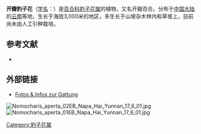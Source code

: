 {{Speciesbox
| name = 开瓣豹子花
| status = 
| status_system = 
| image = Nomocharis aperta 01Hab China Yunnan Napa Hai Pass 17 06 01.jpg
| image_width = 250px
| image_caption = 攝於[[云南|云南]][[纳帕海|纳帕海]]
| genus = Nomocharis
| species = aperta
| authority = (Franch.) E. H. Wilson
| synonyms = ''Lilium apertum'' Franch.
}}

'''开瓣豹子花'''（[[学名|学名]]：{{lang|la|''Nomocharis aperta''}}）是[[百合科|百合科]][[豹子花属|豹子花属]]的植物，又名开瓣百合。分布于[[中国大陆|中国大陆]]的[[云南|云南]]等地，生长于海拔3,000米的地区，多生长于山坡杂木林内和草坡上，目前尚未由人工引种栽培。

== 参考文献 ==
<div class="references-small">
* {{cite web| url =http://www.bioinfo.cn/db05/KmzwSpecies.php?action=view&id=25265| title =开瓣百合| work =《中国高等植物数据库全库》| publisher =中国科学院微生物研究所| author =昆明植物研究所| accessdate =2009-02-25| deadurl =yes| archiveurl =https://web.archive.org/web/20160305023938/http://www.bioinfo.cn/db05/KmzwSpecies.php?action=view&id=25265| archivedate =2016-03-05}}
</div>

== 外部链接 ==
* {{de}}[http://www.univie.ac.at/Botanischer-Garten/categories.php?cat_id=368 Fotos & Infos zur Gattung] {{Wayback|url=http://www.univie.ac.at/Botanischer-Garten/categories.php?cat_id=368 |date=20210518184510 }}

[[File:Nomocharis_aperta_02EB_Napa_Hai_Yunnan_17_6_01.jpg|thumb]]
[[File:Nomocharis_aperta_01EB_Napa_Hai_Yunnan_17_6_01.jpg|thumb]]
{{Taxonbar|from=Q1568910}}

[[Category:豹子花属|Category:豹子花属]]


{{植物小作品}}